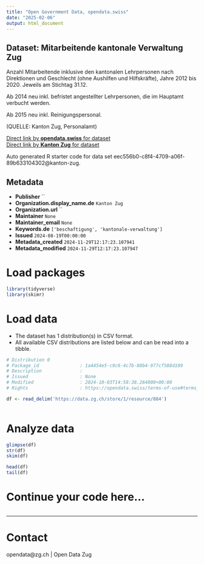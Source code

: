 ```yaml
---
title: "Open Government Data, opendata.swiss"
date: "2025-02-06"
output: html_document
---
```


## Dataset: Mitarbeitende kantonale Verwaltung Zug

Anzahl Mitarbeitende inklusive den kantonalen Lehrpersonen nach Direktionen und Geschlecht (ohne Aushilfen und Hilfskräfte), Jahre 2012 bis 2020. Jeweils am Stichtag 31.12.

Ab 2014 neu inkl. befristet angestellter Lehrpersonen, die im Hauptamt verbucht werden.

Ab 2015 neu inkl. Reinigungspersonal.


(QUELLE:  Kanton Zug, Personalamt)

[Direct link by **opendata.swiss** for dataset](https://opendata.swiss/de/dataset/mitarbeitende-kantonale-verwaltung-zug)<br>
[Direct link by **Kanton Zug** for dataset](https://www.zg.ch/behoerden/gesundheitsdirektion/statistikfachstelle/themen/arbeitsmarkt)

Auto generated R starter code for data set eec556b0-c8f4-4709-a06f-89b633104302@kanton-zug.

## Metadata

- **Publisher** ``
- **Organization.display_name.de** `Kanton Zug`
- **Organization.url** ``
- **Maintainer** `None`
- **Maintainer_email** `None`
- **Keywords.de** `['beschaftigung', 'kantonale-verwaltung']`
- **Issued** `2024-08-19T00:00:00`
- **Metadata_created** `2024-11-29T12:17:23.107941`
- **Metadata_modified** `2024-11-29T12:17:23.107947`


# Load packages

```r

library(tidyverse)
library(skimr)

```

# Load data

-   The dataset has 1 distribution(s) in CSV format.
-   All available CSV distributions are listed below and can be read into a tibble.

```r

# Distribution 0
# Package_id               : 1a4454e5-c9c6-4c7b-88b4-977cf588d109
# Description              : 
# Issued                   : None
# Modified                 : 2024-10-03T14:58:38.264000+00:00
# Rights                   : https://opendata.swiss/terms-of-use#terms_by

df <- read_delim('https://data.zg.ch/store/1/resource/884')



```

# Analyze data

```r

glimpse(df)
str(df)
skim(df)

head(df)
tail(df)

```

# Continue your code here...

```r

```

------------------------------------------------------------------------

# Contact

opendata@zg.ch | Open Data Zug
